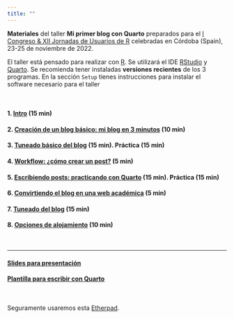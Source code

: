 ```yaml
---
title: ""
---
```


**Materiales** del taller **Mi primer blog con Quarto** preparados para el [I Congreso & XII Jornadas de Usuarios de R](http://r-es.org/12jr/){target="_blank"} celebradas en Córdoba (Spain), 23-25 de noviembre de 2022.

El taller está pensado para realizar con [R](https://cran.r-project.org/){target="_blank"}. Se utilizará el IDE [RStudio](https://www.rstudio.com/products/rstudio/){target="_blank"} y [Quarto](https://quarto.org/){target="_blank"}. Se recomienda tener instaladas **versiones recientes** de los 3 programas. En la sección `Setup` tienes instrucciones para instalar el software necesario para el taller

<br>



#### 1. [Intro](./taller/01_taller_slides.html){target="_blank"} (15 min)

#### 2. [Creación de un blog básico: mi blog en 3 minutos](./taller/02_taller_crear-blog-basico.qmd){target="_blank"} (10 min)

#### 3. [Tuneado básico del blog](./taller/03_taller_tuneado-basico.qmd){target="_blank"} (15 min). Práctica (15 min)

#### 4. [Workflow: ¿cómo crear un post?](./taller/04_taller_crear-post.qmd){target="_blank"} (5 min)

#### 5. [Escribiendo posts: practicando con Quarto](./taller/05_taller_escribir-posts.qmd){target="_blank"} (15 min). Práctica (15 min)

#### 6. [Convirtiendo el blog en una web académica](./taller/06_taller_convertir-en-web.qmd){target="_blank"} (5 min)

#### 7. [Tuneado del blog](./taller/07_taller_tuneado-del-blog.qmd){target="_blank"} (15 min)

#### 8. [Opciones de alojamiento](./taller/08_taller_alojamiento.qmd){target="_blank"} (10 min)


<br>

----------------------


#### [Slides para presentación](./taller/slides_tareas_01.html){target="_blank"} 


#### [Plantilla para escribir con Quarto](./taller/09_taller_plantilla_escribir_quarto.qmd){target="_blank"} 

<br>

Seguramente usaremos esta [Etherpad](https://etherpad.wikimedia.org/p/curso_intro_DS_UV){target="_blank"}.


